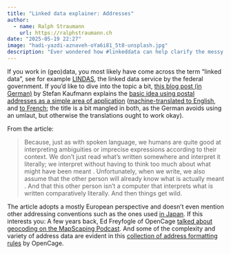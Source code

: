 ```yaml
---
title: "Linked data explainer: Addresses"
author:
  - name: Ralph Straumann
    url: https://ralphstraumann.ch
date: "2025-05-19 22:27"
image: "hadi-yazdi-aznaveh-oYa6i81_5t8-unsplash.jpg"
description: "Ever wondered how #linkeddata can help clarify the messy world, in general and with respect to postal addresses? – A blog post breaks down the basics using real-world examples using addresses. The article highlights how humans and computers interpret information differently and how the linked data paradigm can simplify the #datamanagement and improve #dataquality."
---
```


If you work in (geo)data, you most likely have come across the term "linked data", see for example [LINDAS](https://lindas.admin.ch), the linked data service by the federal government. If you'd like to dive into the topic a bit, [this blog post (in German)](https://stefan.bloggt.es/2025/05/what-is-in-a-street-name-schoener-leben-mit-linked-data/) by Stefan Kaufmann explains the [basic idea using postal addresses as a simple area of application](https://stefan.bloggt.es/2025/05/what-is-in-a-street-name-schoener-leben-mit-linked-data/) ([machine-translated to English](https://stefan-bloggt-es.translate.goog/2025/05/what-is-in-a-street-name-schoener-leben-mit-linked-data/?_x_tr_sl=auto&_x_tr_tl=en&_x_tr_hl=en-US&_x_tr_pto=wapp), and [to French](https://stefan-bloggt-es.translate.goog/2025/05/what-is-in-a-street-name-schoener-leben-mit-linked-data/?_x_tr_sl=auto&_x_tr_tl=fr&_x_tr_hl=en-US&_x_tr_pto=wapp); the title is a bit mangled in both, as the German avoids using an umlaut, but otherwise the translations ought to work okay).

From the article:

> Because, just as with spoken language, we humans are quite good at interpreting ambiguities or imprecise expressions according to their context. We don't just read what's written somewhere and interpret it literally; we interpret without having to think too much about what might have been meant . Unfortunately, when we write, we also assume that the other person will already know what is actually meant . And that this other person isn't a computer that interprets what is written comparatively literally. And then things get wild.

The article adopts a mostly European perspective and doesn't even mention other addressing conventions such as the ones used [in Japan](https://en.wikipedia.org/wiki/Japanese_addressing_system). If this interests you: A few years back, Ed Freyfogle of OpenCage [talked about geocoding on the MapScaping Podcast](https://mapscaping.com/podcast/translating-between-machine-and-human-when-talking-about-location/). And some of the complexity and variety of address data are evident in this [collection of address formatting rules](https://github.com/OpenCageData/address-formatting) by OpenCage.
